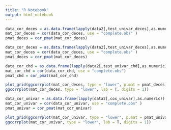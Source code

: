 ```yaml
---
title: "R Notebook"
output: html_notebook
---
```


```r
data_cor_deces = as.data.frame(lapply(data2[,test_univar_deces],as.numeric))
mat_cor_deces = cor(data_cor_deces, use = "complete.obs" )
pmat_deces = cor_pmat(mat_cor_deces)
```



```r
data_cor_deces = as.data.frame(lapply(data2[,test_univar_deces],as.numeric))
mat_cor_deces = cor(data_cor_deces, use = "complete.obs" )
pmat_deces = cor_pmat(mat_cor_deces)

data_cor_chd = as.data.frame(lapply(data2[,test_univar_chd],as.numeric))
mat_cor_chd = cor(data_cor_chd, use = "complete.obs")
pmat_chd = cor_pmat(mat_cor_chd)

plot_grid(ggcorrplot(mat_cor_deces, type = "lower", p.mat = pmat_deces),
ggcorrplot(mat_cor_deces, type = "lower", lab = T, digits = 1))
```


```r
data_cor_univar = as.data.frame(lapply(data2[,cox_univar],as.numeric))
mat_cor_univar = cor(data_cor_univar, use = "complete.obs" )
pmat_univar = cor_pmat(mat_cor_univar)

plot_grid(ggcorrplot(mat_cor_univar, type = "lower", p.mat = pmat_univar),
ggcorrplot(mat_cor_univar, type = "lower", lab = T, digits = 1))
```

